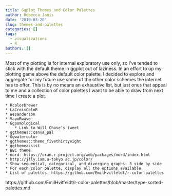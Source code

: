 ```yaml
---
title: Ggplot Themes and Color Palettes
author: Rebecca Janis
date: '2019-03-20'
slug: themes-and-palettes
categories: []
tags:
  - visualizations
  - R
authors: []
---
```


Most of my plotting is for internal exploratory use only, so I’ve tended to stick with the default theme in ggplot out of laziness. In an effort to up my plotting game above the default color palette, I decided to explore and aggregate for my future use some of the other color schemes the internet has to offer. This is by no means an exhaustive list, but just ones that appeal to me and a collection of color palettes I want to be able to draw from next time I create a plot.

    * Rcolorbrewer
    * LaCroixColoR
    * Wesanderson
    * VapoRwave
    * Ggpomological
        * Link to Will Chase’s tweet
    * ggthemes::canva_pal
    * Ggwatercolor
    * ggthemes::theme_fivethirtyeight
    * ggthemeassist
    * BBC theme
    * nord- https://cran.r-project.org/web/packages/nord/index.html
    * http://jfly.iam.u-tokyo.ac.jp/color/
    * Show sequential, categorical, and diverging graphs- 3 side by side
    * For each color palette, display all the options available
    * List of palettes- https://github.com/EmilHvitfeldt/r-color-palettes
https://github.com/EmilHvitfeldt/r-color-palettes/blob/master/type-sorted-palettes.md